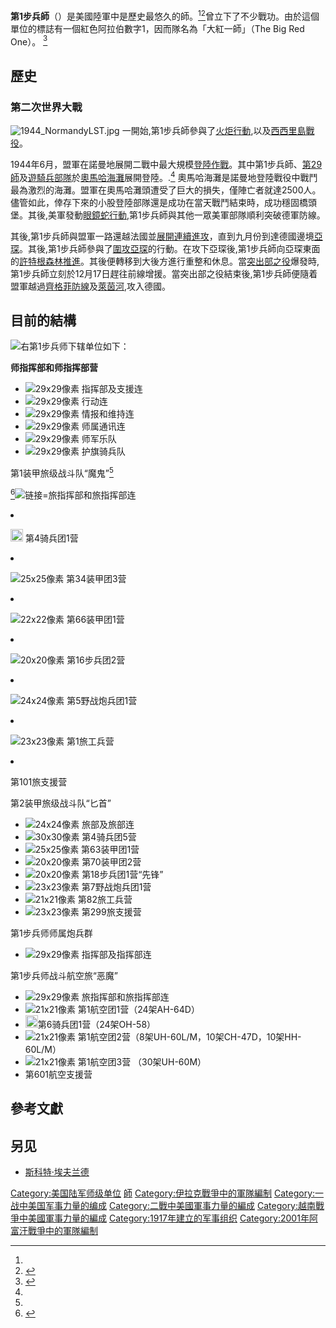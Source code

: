 {{expand language|1=en|page=1st Infantry Division (United States)|time=2019-08-19T20:56:40+00:00}}
{{Infobox military unit
|unit_name =美國陸軍第1步兵師
|image=[[File:US_1st_Infantry_Division_SSI.svg|150px]]
|caption=第1步兵師臂章
|dates=1917年5月24日至今
|country={{flagicon|USA}} 美國
|allegiance=
|command_structure=[[美國陸軍部隊司令部|美國陸軍部隊司令部]]
|branch=[[File:Emblem_of_the_United_States_Department_of_the_Army.svg|20px]] [[美國陸軍|美國陸軍]]
|type= [[裝甲步兵|裝甲步兵]]
|size=[[师_(军事)|步兵师]]
|current_commander=[[File:Flag_of_a_United_States_Army_major_general.svg|border]]  {{tsl|en|
Douglas Sims II|道格拉斯·西姆斯二世}}少將
|garrison=堪薩斯州雷利堡
|ceremonial_chief =
|nickname= 大紅一師（The Big Red One）<ref name="SUD">{{Cite web| title= Special Unit Designations| url= http://www.history.army.mil/html/forcestruc/spdes-123-ra_ar.html| publisher= [[United_States_Army_Center_of_Military_History|United States Army Center of Military History]]| date= 21 April 2010| accessdate= 23 June 2010| archiveurl= https://web.archive.org/web/20100609010022/http://www.history.army.mil/html/forcestruc/spdes-123-ra_ar.html| archivedate= 2010年6月9日| deadurl= no}}</ref><br/>
<!-- 參與戰役 -->
|battles=一戰<br/>
*[[西方戰線_(第一次世界大戰)|西線]]
二戰
* [[火炬行動|火炬行動]]
* [[西西里島戰役|西西里島戰役]]
* [[諾曼地戰役|諾曼地戰役]]
* [[許特根森林戰役|許特根森林戰役]]
* [[突出部之役|突出部之役]]
[[越南戰爭|越南戰爭]]
* [[春節攻勢|春節攻勢]]
[[波斯灣戰爭|波斯灣戰爭]]

[[反恐戰爭|反恐戰爭]]
*[[伊拉克戰爭|伊拉克戰爭]]
*[[阿富汗戰爭_(2001年)|阿富汗戰爭]]
|identification_symbol=[[File:1st_Infantry_Division_DUI.png|100px]]
|identification_symbol_label=獨特的單位標誌
|identification_symbol_2=[[File:Flag_of_the_United_States_Army_1st_Infantry_Division.svg|100px]]
|identification_symbol_2_label=旗幟
}}

'''第1步兵師'''（{{lang-en|'''1st Infantry Division'''}}）是美國陸軍中是歷史最悠久的師。<ref name="1st Infantry Division - History"/><ref>{{cite web|url=http://www.globalsecurity.org/military/agency/army/1id.htm|title=1st Infantry Division|publisher=GlobalSecurity.org|accessdate=12 August 2008|archiveurl=https://web.archive.org/web/20080813125558/http://www.globalsecurity.org/military/agency/army/1id.htm|archivedate=2008年8月13日|deadurl=no}}</ref>曾立下了不少戰功。由於這個單位的標誌有一個紅色阿拉伯數字1，因而隊名為「大紅一師」（The Big Red One）。
<ref name="1st Infantry Division - History">{{cite web|url=http://www.1id.army.mil/bigredone/history.aspx|title=1st Infantry Division – History|publisher=United States Army|accessdate=12 August 2008|archiveurl=https://web.archive.org/web/20080922222111/http://www.1id.army.mil/bigredone/history.aspx|archivedate=2008年9月22日|deadurl=yes}}</ref>

==歷史==
===第二次世界大戰===
[[File:1944_NormandyLST.jpg|thumb]]
一開始,第1步兵師參與了[[火炬行動|火炬行動]],以及[[西西里島戰役|西西里島戰役]]。

1944年6月，盟軍在諾曼地展開二戰中最大規模[[諾曼地戰役|登陸作戰]]。其中第1步兵師、[[美國國民警衛隊第29步兵師|第29師]]及[[遊騎兵部隊|遊騎兵部隊]]於[[奧馬哈海灘|奧馬哈海灘]]展開登陸。.<ref name="1st Infantry Division - History"/> 奧馬哈海灘是諾曼地登陸戰役中戰鬥最為激烈的海灘。盟軍在奧馬哈灘頭遭受了巨大的損失，僅陣亡者就達2500人。儘管如此，倖存下來的小股登陸部隊還是成功在當天戰鬥結束時，成功穩固橋頭堡。其後,美軍發動[[眼鏡蛇行動|眼鏡蛇行動]],第1步兵師與其他一眾美軍部隊順利突破德軍防線。

其後,第1步兵師與盟軍一路還越法國並[[盟軍由巴黎到萊茵的推進|展開連續進攻]]，直到九月份到達德國邊境[[亞琛|亞琛]]。其後,第1步兵師參與了[[亞琛戰役|圍攻亞琛]]的行動。在攻下亞琛後,第1步兵師向亞琛東面的[[許特根森林戰役|許特根森林推進]]。其後便轉移到大後方進行重整和休息。當[[突出部之役|突出部之役]]爆發時,第1步兵師立刻於12月17日趕往前線增援。當突出部之役結束後,第1步兵師便隨着盟軍越過[[齊格菲防線|齊格菲防線]]及[[萊茵河|萊茵河]],攻入德國。

==目前的結構==
[[File:1st_US_Infantry_Division_-_Organization_2021.png|右]]第1步兵师下辖单位如下：

'''师指挥部和师指挥部营'''
*[[File:1st_Infantry_Division_DUI.png|29x29像素]] 指挥部及支援连
*[[File:1st_Infantry_Division_DUI.png|29x29像素]] 行动连
*[[File:1st_Infantry_Division_DUI.png|29x29像素]] 情报和维持连
*[[File:1st_Infantry_Division_DUI.png|29x29像素]] 师属通讯连
*[[File:1st_Infantry_Division_DUI.png|29x29像素]] 师军乐队
*[[File:1st_Infantry_Division_DUI.png|29x29像素]] 护旗骑兵队
;第1装甲旅级战斗队“魔鬼”<ref name="SUD" />
<ref>{{cite web|url=http://www.1id.army.mil/documents/1BCTDocuments/100317145232.pdf|title=1BCTDocuments|accessdate=20 April 2010|quote="deadurl=yes"}}{{dead link|date=May 2016|bot=medic}}{{cbignore|bot=medic}}</ref>[[File:1st_Infantry_Brigade_DUI.jpg|链接=]]旅指挥部和旅指挥部连</li><li>[[File:4CavalryRegtDUI.jpg|20px]] 第4骑兵团1营</li><li>[[File:Distinctive_unit_insignia_of_the_16th_Infantry_Regiment_(United_States).svg|25x25像素]] 第34装甲团3营</li><li>[[File:66ArmorRegtDUI.jpg|22x22像素]] 第66装甲团1营</li><li href="Category:美國陸軍單位與編制">[[File:005_Field_Artillery_Regiment_DUI.png|20x20像素]] 第16步兵团2营</li><li>[[File:34_Arm_Regt_DUI.svg|24x24像素]] 第5野战炮兵团1营</li><li>[[File:1_Eng_Bn_DUI.png|23x23像素]] 第1旅工兵营</li><li>第101旅支援营</li></ul>
; 第2装甲旅级战斗队“匕首”
* [[File:2nd_BDE_1st_ID.png|24x24像素]] 旅部及旅部连
* [[File:4CavalryRegtDUI.jpg|30x30像素]] 第4骑兵团5营
* [[File:63dArRegmt.png|25x25像素]] 第63装甲团1营
* [[File:70_Arm_Rgt_DUI.png|20x20像素]] 第70装甲团2营 
* [[File:18_Infantry_Regiment_DUI.png|20x20像素]] 第18步兵团1营“先锋”
* [[File:7_FA_Rgt_DUI.jpg|23x23像素]] 第7野战炮兵团1营
* [[File:US-Engineers-Regimental_Insignia.png|21x21像素]] 第82旅工兵营
* [[File:299_Spt_Bn_DUI.png|23x23像素]] 第299旅支援营
; 第1步兵师师属炮兵群
* [[File:1st_Infantry_Division_DUI.png|29x29像素]] 指挥部及指挥部连
; 第1步兵师战斗航空旅“恶魔”
* [[File:1st_Infantry_Division_DUI.png|29x29像素]] 旅指挥部和旅指挥部连
* [[File:1_Avn_Rgt_DUI.png|21x21像素]] 第1航空团1营（24架AH-64D）
* [[File:6CavRegtDUI.jpg|20px]]第6骑兵团1营（24架OH-58）
* [[File:1_Avn_Rgt_DUI.png|21x21像素]] 第1航空团2营（8架UH-60L/M，10架CH-47D，10架HH-60L/M）
* [[File:1_Avn_Rgt_DUI.png|21x21像素]] 第1航空团3营 （30架UH-60M）
* 第601航空支援营

==參考文獻==
<references/>

==另见==
*[[斯科特·埃夫兰德|斯科特·埃夫兰德]]

{{美国陆军师级单位}}
{{Authority control}}
[[Category:美国陆军师级单位|Category:美国陆军师级单位]]
[[Category:美國陸軍單位與編制|師]]
[[Category:伊拉克戰爭中的軍隊編制|Category:伊拉克戰爭中的軍隊編制]]
[[Category:一战中美国军事力量的编成|Category:一战中美国军事力量的编成]]
[[Category:二戰中美國軍事力量的編成|Category:二戰中美國軍事力量的編成]]
[[Category:越南戰爭中美國軍事力量的編成|Category:越南戰爭中美國軍事力量的編成]]
[[Category:1917年建立的军事组织|Category:1917年建立的军事组织]]
[[Category:2001年阿富汗戰爭中的軍隊編制|Category:2001年阿富汗戰爭中的軍隊編制]]